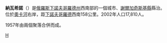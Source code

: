 {{coord|55|32|N|42|12|E|display=title}}

'''納瓦希諾'''（{{lang-ru|Нава́шино}}）是[[俄羅斯|俄羅斯]][[下諾夫哥羅德州|下諾夫哥羅德州]]西南部的一個城市、[[謝爾加奇斯基縣|謝爾加奇斯基縣]]縣治。位於[[奧卡河|奧卡河]]右岸，距[[下諾夫哥羅德|下諾夫哥羅德]]西南158公里。2002年人口17,810人。

1957年由兩個聚落合併而成。

{{下諾夫哥羅德州城市}}

[[Category:下諾夫哥羅德州城市|Н]]